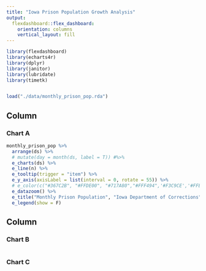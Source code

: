 ```yaml
---
title: "Iowa Prison Population Growth Analysis"
output: 
  flexdashboard::flex_dashboard:
    orientation: columns
    vertical_layout: fill
---
```


```r
library(flexdashboard)
library(echarts4r)
library(dplyr)
library(janitor)
library(lubridate)
library(timetk)


load("./data/monthly_prison_pop.rda")
```

Column {data-width=650}
-----------------------------------------------------------------------

### Chart A

```r

monthly_prison_pop %>% 
  arrange(ds) %>% 
  # mutate(day = month(ds, label = T)) #%>% 
  e_charts(ds) %>% 
  e_line(n) %>%
  e_tooltip(trigger = "item") %>%
  e_y_axis(axisLabel = list(interval = 0, rotate = 55)) %>% 
  # e_color(c("#367C2B", "#FFDE00", "#717A80","#FFF494",'#F3C9CE','#FFE9C7')) %>%
  e_datazoom() %>% 
  e_title("Monthly Prison Population", "Iowa Department of Corrections") %>% 
  e_legend(show = F)
```

Column {data-width=350}
-----------------------------------------------------------------------

### Chart B

```r

```

### Chart C

```r

```

